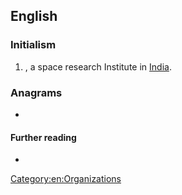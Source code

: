 ==English==

===Initialism===
{{rfc-header|Initialism}}
{{en-initialism}}

# {{initialism of|[[Indian]] [[space|Space]] [[research|Research]] [[organisation|Organisation]]|lang=en|nodot=1}}, a space research Institute in [[India]].

===Anagrams===
* {{l|en|Rios}}

====Further reading====
* {{pedialite}}

[[Category:en:Organizations]]